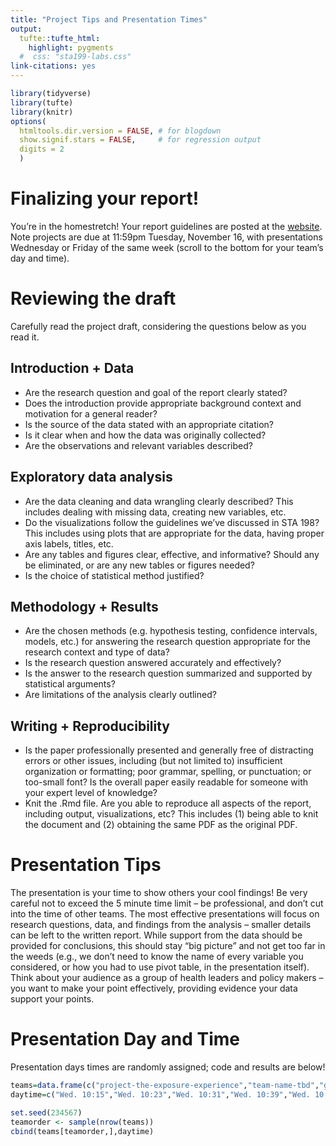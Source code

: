 ```yaml
---
title: "Project Tips and Presentation Times"
output: 
  tufte::tufte_html:
    highlight: pygments
  #  css: "sta199-labs.css"
link-citations: yes
---
```


```r
library(tidyverse)
library(tufte)
library(knitr)
options(
  htmltools.dir.version = FALSE, # for blogdown
  show.signif.stars = FALSE,     # for regression output
  digits = 2
  )
```

# Finalizing your report!

You're in the homestretch! Your report guidelines are posted at the [website](https://sta198f2021.github.io/website/). Note projects are due at 11:59pm Tuesday, November 16, with presentations Wednesday or Friday of the same week (scroll to the bottom for your team's day and time).


# Reviewing the draft

Carefully read the project draft, considering the questions below as you read it. 

## Introduction + Data

- Are the research question and goal of the report clearly stated? 
- Does the introduction provide appropriate background context and motivation for a general reader?
- Is the source of the data stated with an appropriate citation? 
- Is it clear when and how the data was originally collected?
- Are the observations and relevant variables described?

## Exploratory data analysis 

- Are the data cleaning and data wrangling clearly described? This includes dealing with missing data, creating new variables, etc.
- Do the visualizations follow the guidelines we've discussed in STA 198? This includes using plots that are appropriate for the data, having proper axis labels, titles, etc.
- Are any tables and figures clear, effective, and informative?  Should any be eliminated, or are any new tables or figures needed?
- Is the choice of statistical method justified?

## Methodology + Results

- Are the chosen methods (e.g. hypothesis testing, confidence intervals, models, etc.) for answering the research question appropriate for the research context and type of data?
- Is the research question answered accurately and effectively? 
- Is the answer to the research question summarized and supported by statistical arguments?
- Are limitations of the analysis clearly outlined?

## Writing + Reproducibility

- Is the paper professionally presented and generally free of distracting errors or other issues, including (but not limited to) insufficient organization or formatting; poor grammar, spelling, or punctuation; or too-small font? Is the overall paper easily readable for someone with your expert level of knowledge? 
- Knit the .Rmd file. Are you able to reproduce all aspects of the report, including output, 
visualizations, etc? This includes (1) being able to knit the document and (2) obtaining the same PDF as the original PDF. 

# Presentation Tips

The presentation is your time to show others your cool findings!  Be very careful not to exceed the 5 minute time limit -- be professional, and don't cut into the time of other teams. The most effective presentations will focus on research questions, data, and findings from the analysis -- smaller details can be left to the written report. While support from the data should be provided for conclusions, this should stay "big picture" and not get too far in the weeds (e.g., we don't need to know the name of every variable you considered, or how you had to use pivot table, in the presentation itself). Think about your audience as a group of health leaders and policy makers -- you want to make your point effectively, providing evidence your data support your points. 

# Presentation Day and Time

Presentation days times are randomly assigned; code and results are below!

```r
teams=data.frame(c("project-the-exposure-experience","team-name-tbd","g-i-joe","TBD1","the-gr8est-team","yay-stats","Rush-207","team-no-name-yet","TBD2","TBD3","The-Statista-Girls","Team-E-T","Jackie-Fan-Club","GGPlot-Gods","Probability-Pandas","IDK-name-yet","save-the-best-for-last"))
daytime=c("Wed. 10:15","Wed. 10:23","Wed. 10:31","Wed. 10:39","Wed. 10:47","Wed. 10:55","Wed. 11:03","Wed. 11:11","Wed. 11:19","Fri. 10:15","Fri. 10:23","Fri. 10:31","Fri. 10:39", "Fri. 10:47","Fri. 10:55","Fri. 11:03","Fri. 11:11")

set.seed(234567)
teamorder <- sample(nrow(teams))
cbind(teams[teamorder,],daytime)

```



